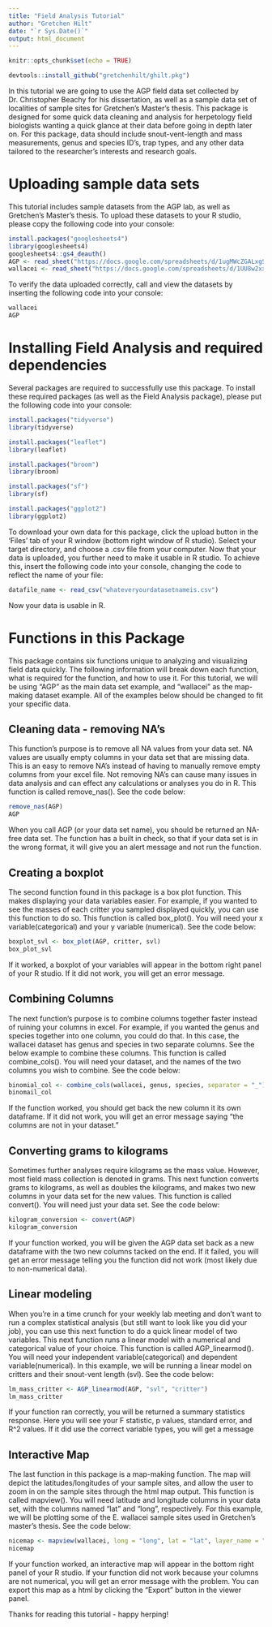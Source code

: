 ```yaml
---
title: "Field Analysis Tutorial"
author: "Gretchen Hilt"
date: "`r Sys.Date()`"
output: html_document
---
```


```r
knitr::opts_chunk$set(echo = TRUE)
```


```r
devtools::install_github("gretchenhilt/ghilt.pkg")
```

In this tutorial we are going to use the AGP field data set collected by Dr. Christopher Beachy for his dissertation, as well as a sample data set of localities of sample sites for Gretchen's Master's thesis. This package is designed for some quick data cleaning and analysis for herpetology field biologists wanting a quick glance at their data before going in depth later on. For this package, data should include snout-vent-length and mass measurements, genus and species ID's, trap types, and any other data tailored to the researcher's interests and research goals. 

# Uploading sample data sets 

This tutorial includes sample datasets from the AGP lab, as well as Gretchen's Master's thesis. To upload these datasets to your R studio, please copy the following code into your console: 

```r
install.packages("googlesheets4")
library(googlesheets4)
googlesheets4::gs4_deauth()
AGP <- read_sheet("https://docs.google.com/spreadsheets/d/1ugMWcZGALxgSLfm3bensXUi6GFj77AKqoZBkH-uFhcA/edit?usp=sharing")
wallacei <- read_sheet("https://docs.google.com/spreadsheets/d/1UU8w2xxAyxnrcA9Rr8nGO8-QWGULvp_n9WzQsI4fpFU/edit?usp=sharing")
```
To verify the data uploaded correctly, call and view the datasets by inserting the following code into your console: 
```r
wallacei 
AGP 
```

# Installing Field Analysis and required dependencies 

Several packages are required to successfully use this package. To install these required packages (as well as the Field Analysis package), please put the following code into your console: 
```r
install.packages("tidyverse")
library(tidyverse)

install.packages("leaflet")
library(leaflet)

install.packages("broom")
library(broom)

install.packages("sf")
library(sf)

install.packages("ggplot2")
library(ggplot2)

```

To download your own data for this package, click the upload button in the 'Files' tab of your R window (bottom right window of R studio). Select your target directory, and choose a .csv file from your computer. Now that your data is uploaded, you further need to make it usable in R studio. To achieve this, insert the following code into your console, changing the code to reflect the name of your file: 

```r
datafile_name <- read_csv("whateveryourdatasetnameis.csv")
```

Now your data is usable in R. 

# Functions in this Package

This package contains six functions unique to analyzing and visualizing field data quickly. The following information will break down each function, what is required for the function, and how to use it. For this tutorial, we will be using "AGP" as the main data set example, and "wallacei" as the map-making dataset example. All of the examples below should be changed to fit your specific data. 

## Cleaning data - removing NA's 
This function's purpose is to remove all NA values from your data set. NA values are usually empty columns in your data set that are missing data. This is an easy to remove NA's instead of having to manually remove empty columns from your excel file. Not removing NA's can cause many issues in data analysis and can effect any calculations or analyses you do in R. 
This function is called remove_nas(). See the code below: 
```r
remove_nas(AGP)
AGP
```
When you call AGP (or your data set name), you should be returned an NA-free data set. The function has a built in check, so that if your data set is in the wrong format, it will give you an alert message and not run the function. 

## Creating a boxplot
The second function found in this package is a box plot function. This makes displaying your data variables easier. For example, if you wanted to see the masses of each critter you sampled displayed quickly, you can use this function to do so. 
This function is called box_plot(). You will need your x variable(categorical) and your y variable (numerical). See the code below: 
```r
boxplot_svl <- box_plot(AGP, critter, svl)
box_plot_svl
```
If it worked, a boxplot of your variables will appear in the bottom right panel of your R studio. If it did not work, you will get an error message. 

## Combining Columns
The next function's purpose is to combine columns together faster instead of ruining your columns in excel. For example, if you wanted the genus and species together into one column, you could do that. In this case, the wallacei dataset has genus and species in two separate columns. See the below example to combine these columns. 
This function is called combine_cols(). You will need your dataset, and the names of the two columns you wish to combine. 
See the code below: 
```r
binomial_col <- combine_cols(wallacei, genus, species, separator = "_")
binomail_col
```
If the function worked, you should get back the new column it its own dataframe. If it did not work, you will get an error message saying "the columns are not in your dataset." 

## Converting grams to kilograms
Sometimes further analyses require kilograms as the mass value. However, most field mass collection is denoted in grams. This next function converts grams to kilograms, as well as doubles the kilograms, and makes two new columns in your data set for the new values. 
This function is called convert(). You will need just your data set. 
See the code below: 
```r
kilogram_conversion <- convert(AGP)
kilogram_conversion
```
If your function worked, you will be given the AGP data set back as a new dataframe with the two new columns tacked on the end. If it failed, you will get an error message telling you the function did not work (most likely due to non-numerical data). 

## Linear modeling
When you're in a time crunch for your weekly lab meeting and don't want to run a complex statistical analysis (but still want to look like you did your job), you can use this next function to do a quick linear model of two variables. This next function runs a linear model with a numerical and categorical value of your choice. 
This function is called AGP_linearmod(). You will need your independent variable(categorical) and dependent variable(numerical). In this example, we will be running a linear model on critters and their snout-vent length (svl). 
See the code below: 
```r
lm_mass_critter <- AGP_linearmod(AGP, "svl", "critter")
lm_mass_critter
```
If your function ran correctly, you will be returned a summary statistics response. Here you will see your F statistic, p values, standard error, and R^2 values. If it did use the correct variable types, you will get a message

## Interactive Map
The last function in this package is a map-making function. The map will depict the latitudes/longitudes of your sample sites, and allow the user to zoom in on the sample sites through the html map output. 
This function is called mapview(). You will need latitude and longitude columns in your data set, with the columns named "lat" and "long", respectively. For this example, we will be plotting some of the E. wallacei sample sites used in Gretchen's master's thesis. 
See the code below: 
```r
nicemap <- mapview(wallacei, long = "long", lat = "lat", layer_name = "wallacei map")
nicemap
```
If your function worked, an interactive map will appear in the bottom right panel of your R studio. If your function did not work because your columns are not numerical, you will get an error message with the problem. You can export this map as a html by clicking the "Export" button in the viewer panel.

Thanks for reading this tutorial - happy herping! 